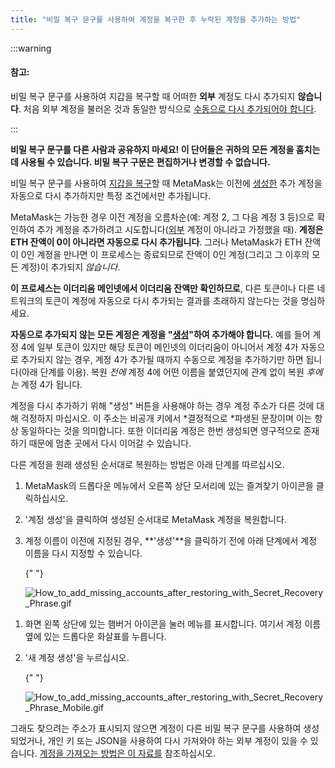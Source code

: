 ```yaml
---
title: "비밀 복구 문구를 사용하여 계정을 복구한 후 누락된 계정을 추가하는 방법"
---
```



:::warning

#### 참고:

비밀 복구 문구를 사용하여 지갑을 복구할 때 어떠한 **외부** 계정도 다시 추가되지 **않습니다**. 처음 외부 계정을 불러온 것과 동일한 방식으로 [수동으로 다시 추가되어야 합니다](/managing-my-wallet/accounts-and-addresses/how-to-import-an-account).

:::

**비밀 복구 문구를 다른 사람과 공유하지 마세요! 이 단어들은 귀하의 모든 계정을 훔치는 데 사용될 수 있습니다. 비밀 복구 구문은 편집하거나 변경할 수 없습니다.**

비밀 복구 문구를 사용하여 [지갑을 복구](/managing-my-wallet/resetting-deleting-and-restoring/how-to-restore-your-metamask-wallet-from-secret-recovery-phrase)할 때 MetaMask는 이전에 [생성한](/managing-my-wallet/accounts-and-addresses/how-to-add-accounts-in-your-wallet) 추가 계정을 자동으로 다시 추가하지만 특정 조건에서만 추가됩니다.

MetaMask는 가능한 경우 이전 계정을 오름차순(예: 계정 2, 그 다음 계정 3 등)으로 확인하여 추가 계정을 추가하려고 시도합니다([외부](/managing-my-wallet/accounts-and-addresses/what-are-imported-accounts-) 계정이 아니라고 가정했을 때). **계정은 ETH 잔액이 0이 아니라면 자동으로 다시 추가됩니다**. 그러나 MetaMask가 ETH 잔액이 0인 계정을 만나면 이 프로세스는 종료되므로 잔액이 0인 계정(그리고 그 이후의 모든 계정)이 추가되지 _않습니다_.

**이 프로세스는 이더리움 메인넷에서 이더리움 잔액만 확인하므로**, 다른 토큰이나 다른 네트워크의 토큰이 계정에 자동으로 다시 추가되는 결과를 초래하지 않는다는 것을 명심하세요.

**자동으로 추가되지 않는 모든 계정은 계정을 "[생성](/managing-my-wallet/accounts-and-addresses/how-to-add-accounts-in-your-wallet)"하여 추가해야 합니다.** 예를 들어 계정 4에 일부 토큰이 있지만 해당 토큰이 메인넷의 이더리움이 아니어서 계정 4가 자동으로 추가되지 않는 경우, 계정 4가 추가될 때까지 수동으로 계정을 추가하기만 하면 됩니다(아래 단계를 이용). 복원 _전에_ 계정 4에 어떤 이름을 붙였던지에 관계 없이 복원 _후에는_ 계정 4가 됩니다.

계정을 다시 추가하기 위해 "생성" 버튼을 사용해야 하는 경우 계정 주소가 다른 것에 대해 걱정하지 마십시오. 이 주소는 비공개 키에서 *결정적으로 *파생된 문장이며 이는 항상 동일하다는 것을 의미합니다. 또한 이더리움 계정은 한번 생성되면 영구적으로 존재하기 때문에 멈춘 곳에서 다시 이어갈 수 있습니다.

다른 계정을 원래 생성된 순서대로 복원하는 방법은 아래 단계를 따르십시오.

<Tabs>

<TabItem value="확장 프로그램" label="확장 프로그램">

1. MetaMask의 드롭다운 메뉴에서 오른쪽 상단 모서리에 있는 즐겨찾기 아이콘을 클릭하십시오.

2. '계정 생성'을 클릭하여 생성된 순서대로 MetaMask 계정을 복원합니다.

3. 계정 이름이 이전에 지정된 경우, **'생성'**을 클릭하기 전에 아래 단계에서 계정 이름을 다시 지정할 수 있습니다.

   {" "}

   <div class="center-container">
     <div class="img-medium">
       <img
         src={
           require("../../../../../../img/i18n/legacy/How_to_add_missing_accounts_after_restoring_with_Secret_Recovery_Phrase.gif")
             .default
         }
         alt="How_to_add_missing_accounts_after_restoring_with_Secret_Recovery_Phrase.gif"
       />
     </div>
   </div>

</TabItem>

<TabItem value="모바일" label="모바일">

1. 화면 왼쪽 상단에 있는 햄버거 아이콘을 눌러 메뉴를 표시합니다. 여기서 계정 이름 옆에 있는 드롭다운 화살표를 누릅니다.

2. '새 계정 생성'을 누르십시오.

   {" "}

   <div class="center-container">
     <div class="img-medium">
       <img
         src={
           require("../../../../../../img/i18n/legacy/How_to_add_missing_accounts_after_restoring_with_Secret_Recovery_Phrase_Mobile.gif")
             .default
         }
         alt="How_to_add_missing_accounts_after_restoring_with_Secret_Recovery_Phrase_Mobile.gif"
       />
     </div>
   </div>

</TabItem>

</Tabs>

그래도 찾으려는 주소가 표시되지 않으면 계정이 다른 비밀 복구 문구를 사용하여 생성되었거나, 개인 키 또는 JSON을 사용하여 다시 가져와야 하는 외부 계정이 있을 수 있습니다. [계정을 가져오는 방법은 이 자료를](/managing-my-wallet/accounts-and-addresses/how-to-import-an-account) 참조하십시오.
